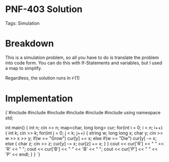 


<Sidebar moduleId={moduleId} /> 

# PNF-403 Solution

Tags: Simulation

# Breakdown

This is a simulation problem, so all you have to do is translate the problem into code form. You can do this 
with If-Statements and variables, but I used a map to simplify. 

Regardless, the solution runs in $\mathcal{O}(1)$

# Implementation

<div style={{ transform: 'translateX(150px)' }}>
  <SyntaxHighlighter language="cpp" style={okaidia}>
{`#include <cmath>
#include <cstdio>
#include <vector>
#include <iostream> 
#include <algorithm>
#include <map>
using namespace std;


int main() {
    int n; 
    cin >> n; 
    map<char, long long> cur; 
    for(int i = 0; i < n; i++) {
        int k; 
        cin >> k; 
        for(int j = 0; j < k; j++) {
            string w; long long x; char y; 
            cin >> w >> x >> y; 
            if(w == "Grow") cur[y] += x; 
            else if(w == "Die") cur[y] -= x; 
            else {
                char z; 
                cin >> z; 
                cur[y] -= x; 
                cur[z] += x; 
            }
        }
        cout << cur['R'] << " " << 'R' << " ";
        cout << cur['B'] << " " << 'B' << " ";
        cout << cur['P'] << " " << 'P' << endl; 
    }
}
`}
  </SyntaxHighlighter>
</div>



